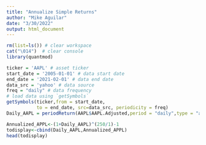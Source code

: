```yaml
---
title: "Annualize Simple Returns"
author: "Mike Aguilar"
date: "3/30/2022"
output: html_document
---
```


<!-- ### Annualize Simple Returns -->
```r
rm(list=ls()) # clear workspace
cat("\014")  # clear console
library(quantmod)

ticker = 'AAPL' # asset ticker
start_date = '2005-01-01' # data start date
end_date = '2021-02-01' # data end date
data_src = 'yahoo' # data source
freq = "daily" # data frequency
# load data using `getSymbols`
getSymbols(ticker,from = start_date,
           to = end_date, src=data_src, periodicity = freq)
Daily_AAPL = periodReturn(AAPL$AAPL.Adjusted,period = "daily",type = "arithmetic")

Annualized_APPL<-(1+Daily_AAPL)^(250/1)-1
todisplay<-cbind(Daily_AAPL,Annualized_APPL)
head(todisplay)
```